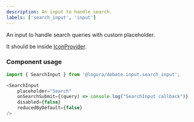 ```yaml
---
description: An input to handle search.
labels: ['search_input', 'input']
---
```



An input to handle search queries with custom placeholder.

It should be inside [IconProvider](https://bit.cloud/logora/debate/icons/icon_provider).

### Component usage

```js
import { SearchInput } from '@logora/debate.input.search_input';
```

```js
<SearchInput 
    placeholder="Search"
    onSearchSubmit={(query) => console.log("SearchInput callback")} 
    disabled={false}
    reducedByDefault={false}
/>
```
